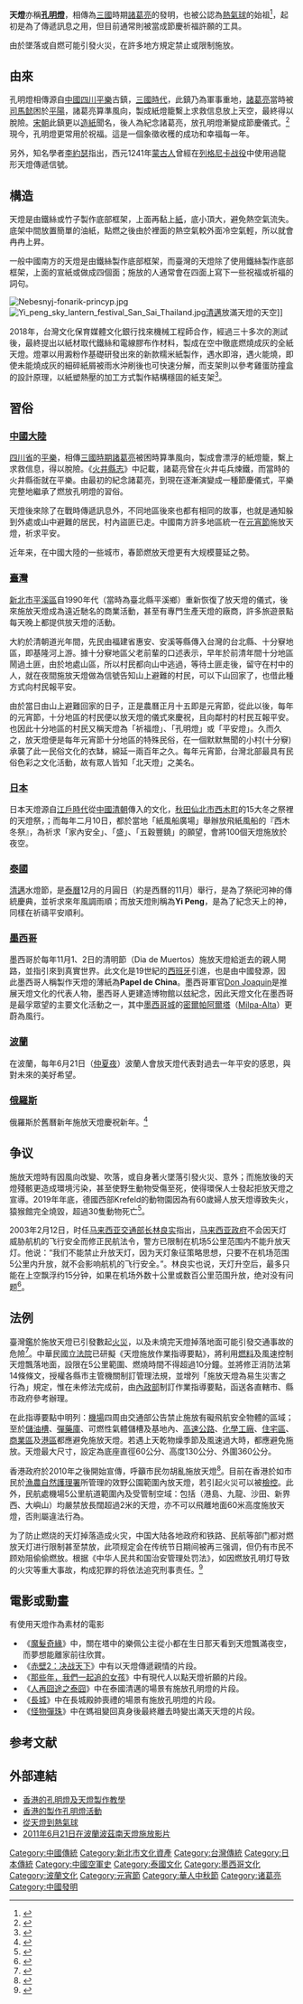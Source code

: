 {{multiple image
 | align     = right
 | direction = vertical
 | image1    = Yi Peng lanterns in Chiang Mai (11067469754).jpg
 | width1    = 270
 | caption1  =   
 | image2    = Festival Yi Peng. ChiangMai, Tailandia. (16786888573).jpg
 | width2    = 270
 | caption2  = [[泰國|泰國]][[清邁|清邁]][[水燈節|水燈節]]上施放的天燈群
}}
'''天燈'''亦稱'''[[孔明|孔明]][[燈|燈]]'''，相傳為[[三國|三國]]時期[[諸葛亮|諸葛亮]]的發明，也被公認為[[熱氣球|熱氣球]]的始祖<ref>{{Cite web|url=http://www.xinhuanet.com/science/2019-08/05/c_138287584.htm|title=热气球——人类最早的飞行工具|accessdate=2019-08-05|archive-date=2021-12-03|archive-url=https://web.archive.org/web/20211203004818/http://www.xinhuanet.com/science/2019-08/05/c_138287584.htm}}</ref>，起初是為了傳遞訊息之用，但目前通常則被當成節慶祈福許願的工具。

由於墜落或自燃可能引發火災，在許多地方規定禁止或限制施放。

== 由來 ==
孔明燈相傳源自[[中國|中國]][[四川|四川]][[平乐镇_(邛崃市)|平樂]]古鎮，[[三國時代|三國時代]]，此鎮乃為軍事重地，[[諸葛亮|諸葛亮]]當時被[[司馬懿|司馬懿]]困於[[平陽|平陽]]，諸葛亮算準風向，製成紙燈籠繫上求救信息放上天空，最終得以脫險。[[宋朝|宋朝]]此鎮更以[[造紙|造紙]]聞名，後人為紀念諸葛亮，放孔明燈漸變成節慶儀式。<ref>{{Cite web |url=http://hk.news.yahoo.com/article/100923/4/kdf6.html|title=相傳諸葛亮放燈求救|accessdate=2010-09-27|archive-date=2010-09-27|archive-url=https://web.archive.org/web/20100927191032/http://hk.news.yahoo.com/article/100923/4/kdf6.html|dead-url=no}}</ref>
現今，孔明燈更常用於祝福。這是一個象徵收穫的成功和幸福每一年。

另外，知名學者[[李約瑟|李約瑟]]指出，西元1241年[[蒙古人|蒙古人]]曾經在[[列格尼卡战役|列格尼卡战役]]中使用過龍形天燈傳遞信號。

== 構造 ==
天燈是由鐵絲或竹子製作底部框架，上面再黏上[[紙|紙]]，底小頂大，避免熱空氣流失。底架中間放置簡單的油紙，點燃之後由於裡面的熱空氣較外面冷空氣輕，所以就會冉冉上昇。

一般中國南方的天燈是由鐵絲製作底部框架，而臺灣的天燈除了使用鐵絲製作底部框架，上面的宣紙或做成四個面；施放的人通常會在四面上寫下一些祝福或祈福的詞句。

[[File:Nebesnyj-fonarik-princyp.jpg|thumb]]
[[File:Yi_peng_sky_lantern_festival_San_Sai_Thailand.jpg|thumb]][[清邁|清邁]]放滿天燈的天空]]

2018年，台灣文化保育媒體文化銀行找來機械工程師合作，經過三十多次的測試後，最終提出以紙材取代鐵絲和電線膠布作材料，製成在空中徹底燃燒成灰的全紙天燈。燈罩以用澱粉作基礎研發出來的新款糯米紙製作，遇水即溶，遇火能燒，即使未能燒成灰的細碎紙屑被雨水沖刷後也可快速分解，而支架則以參考雞蛋防撞盒的設計原理，以紙塑熱壓的加工方式製作結構穩固的紙支架<ref>{{Cite web |url=https://bkb.mpweekly.com/cu0004/20180406-70398 |title=【台灣環保設計】紙材代鐵絲 工程師聯老紙廠製燒得盡的天燈 |access-date=2018-06-09 |archive-url=https://web.archive.org/web/20180612142955/https://bkb.mpweekly.com/cu0004/20180406-70398 |archive-date=2018-06-12 |dead-url=yes }}</ref>。

== 習俗 ==
===[[中國大陸|中國大陸]]===
[[四川省|四川省]]的[[平乐镇_(邛崃市)|平樂]]，相傳[[三國時期|三國時期]][[諸葛亮|諸葛亮]]被困時算準風向，製成會漂浮的紙燈籠，繫上求救信息，得以脫險。《[[火井縣志|火井縣志]]》中記載，諸葛亮曾在火井屯兵煉鐵，而當時的火井縣衙就在平樂。由最初的紀念諸葛亮，到現在逐漸演變成一種節慶儀式，平樂完整地繼承了燃放孔明燈的習俗。 

天燈後來除了在戰時傳遞訊息外，不同地區後來也都有相同的故事，也就是通知躲到外處或山中避難的居民，村內盜匪已走。中國南方許多地區統一在[[元宵節|元宵節]]施放天燈，祈求平安。

近年来，在中國大陸的一些城市，春節燃放天燈更有大规模蔓延之勢。

===[[臺灣|臺灣]]===
{{See also|平溪天燈節}}
[[新北市|新北市]][[平溪區|平溪區]]自1990年代（當時為臺北縣平溪鄉）重新恢復了放天燈的儀式，後來施放天燈成為遠近馳名的商業活動，甚至有專門生產天燈的廠商，許多旅遊景點每天晚上都提供放天燈的活動。

大約於清朝道光年間，先民由福建省惠安、安溪等縣傳入台灣的台北縣、十分竂地區，即基隆河上游。據十分竂地區父老前輩的口述表示，早年於前清年間十分地區鬧過土匪，由於地處山區，所以村民都向山中逃過，等待土匪走後，留守在村中的人，就在夜間施放天燈做為信號告知山上避難的村民，可以下山回家了，也借此種方式向村民報平安。

由於當日由山上避難回家的日子，正是農曆正月十五即是元宵節，從此以後，每年的元宵節，十分地區的村民便以放天燈的儀式來慶祝，且向鄰村的村民互報平安。也因此十分地區的村民又稱天燈為「祈福燈」、「孔明燈」或「平安燈」。久而久之，放天燈便是每年元宵節十分地區的特殊民俗，在一個默默無聞的小村(十分竂)承襲了此一民俗文化的衣缽，綿延一兩百年之久。每年元宵節，台灣北部最具有民俗色彩之文化活動，故有眾人皆知「北天燈」之美名。

===[[日本|日本]]===
日本天燈源自[[江戶時代|江戶時代]]從[[中國|中國]][[清朝|清朝]]傳入的文化，[[秋田县|秋田]][[仙北市|仙北市]][[西木町|西木町]]的15大冬之祭裡的天燈祭，；而每年二月10日，都於當地「紙風船廣場」舉辦放飛紙風船的『西木冬祭』，為祈求「家內安全」、「盛」、「五穀豐鐃」的願望，會將100個天燈施放於夜空。
===[[泰國|泰國]]===
[[清邁|清邁]]水燈節，是[[泰曆|泰曆]]12月的月圓日（約是西曆的11月）舉行，是為了祭祀河神的傳統慶典，並祈求來年風調雨順；而放天燈則稱為'''Yi Peng'''，是為了紀念天上的神，同樣在祈禱平安順利。

===[[墨西哥|墨西哥]]===
墨西哥於每年11月1、2日的清明節（Dia de Muertos）施放天燈給逝去的親人開路，並指引來到真實世界。此文化是19世紀的[[西班牙|西班牙]]引進，也是由中國發源，因此墨西哥人稱製作天燈的薄紙為'''Papel de China'''。墨西哥軍官[[Don_Joaquin|Don Joaquin]]是推展天燈文化的代表人物，墨西哥人更建造博物館以玆紀念，因此天燈文化在墨西哥是最孚眾望的主要文化活動之一，其中[[墨西哥城|墨西哥城]]的[[密爾帕阿爾塔|密爾帕阿爾塔]]（[[Milpa-Alta|Milpa-Alta]]）更蔚為風行。

===[[波蘭|波蘭]]===
在波蘭，每年6月21日（[[仲夏夜|仲夏夜]]）波蘭人會放天燈代表對過去一年平安的感恩，與對未來的美好希望。

===[[俄羅斯|俄羅斯]]===
俄羅斯於舊曆新年施放天燈慶祝新年。<ref>{{Cite news|url=http://sputniknews.com/russia/20151013/1028465197/russia-traditions-foreigners.html|title=When in Russia: Top 10 Things That Freak Out Foreign Visitors|publisher=Sputnik|date=2015年10月13日|accessdate=2015年10月13日|archive-date=2015年10月14日|archive-url=https://web.archive.org/web/20151014154451/http://sputniknews.com/russia/20151013/1028465197/russia-traditions-foreigners.html|dead-url=no}}</ref>

== 争议 ==
施放天燈時有因風向改變、吹落，或自身著火墜落引發火災、意外；而施放後的天燈殘骸更造成環境污染，甚至使野生動物受傷至死，使得環保人士發起拒放天燈之宣導。2019年年底，德國西部Krefeld的動物園因為有60歲婦人放天燈導致失火，猿猴館完全燒毀，超過30隻動物死亡<ref>{{cite web |title=German police investigate three suspects after Krefeld Zoo fire |url=https://www.dw.com/en/german-police-investigate-three-suspects-after-krefeld-zoo-fire/a-51859899?maca=en-rss-en-science-4552-rdf |website=DW |accessdate=2020-01-03 |archive-date=2020-03-13 |archive-url=https://web.archive.org/web/20200313160700/https://www.dw.com/en/german-police-investigate-three-suspects-after-krefeld-zoo-fire/a-51859899?maca=en-rss-en-science-4552-rdf |dead-url=no }}</ref>。

2003年2月12日，时任[[马来西亚交通部长|马来西亚交通部长]][[林良实|林良实]]指出，[[马来西亚政府|马来西亚政府]]不会因天灯威胁航机的飞行安全而修正民航法令，警方已限制在机场5公里范围内不能升放天灯。他说：“我们不能禁止升放天灯，因为天灯象征策略思想，只要不在机场范围5公里内升放，就不会影响航机的飞行安全。”。林良实也说，天灯升空后，最多只能在上空飘浮约15分钟，如果在机场外数十公里或数百公里范围升放，绝对没有问题<ref>{{Cite web|title=马来西亚限制升放孔明灯　不修正民航法令|url=http://i.carnoc.com/detail/23519|access-date=|date=2003年2月13日|work=民航资源网|archive-date=2021年12月18日|archive-url=https://web.archive.org/web/20211218033301/http://i.carnoc.com/detail/23519}}</ref>。

== 法例 ==
臺灣鑑於施放天燈已引發數起[[火災|火災]]，以及未燒完天燈掉落地面可能引發交通事故的危險<ref>{{Cite web |url=http://www.ptc.moj.gov.tw/ct.asp?xItem=46634&ctNode=7933&mp=022 |title=天燈祈福失敗反釀災害，人神共嘆!!且有觸犯公共危險之嫌（民國95年 03.03） |access-date=2010-11-11 |archive-url=https://web.archive.org/web/20160305005448/http://www.ptc.moj.gov.tw/ct.asp?xItem=46634&ctNode=7933&mp=022 |archive-date=2016-03-05 |dead-url=yes }}</ref>。中華民國[[立法院|立法院]]已研擬《天燈施放作業指導要點》，將利用[[燃料|燃料]]及風速控制天燈飄落地面，設限在5公里範圍、燃燒時間不得超過10分鐘。並將修正消防法第14條條文，授權各縣市主管機關制訂管理法規，並增列「施放天燈為易生災害之行為」規定，惟在未修法完成前，由[[中華民國內政部|內政部]]制訂作業指導要點，函送各直轄市、縣市政府參考辦理。

在此指導要點中明列：[[機場|機場]]四周由交通部公告禁止施放有礙飛航安全物體的區域；至於[[儲油槽|儲油槽]]、[[彈藥庫|彈藥庫]]、可燃性氣體儲槽及基地內、[[高速公路|高速公路]]、[[化學工廠|化學工廠]]、[[住宅區|住宅區]]、[[商業區|商業區]]及[[港口|港區]]都應避免施放天燈。若遇上天乾物燥季節及風速過大時，都應避免施放。天燈最大尺寸，設定為底座直徑60公分、高度130公分、外圍360公分。

香港政府於2010年之後開始宣傳，呼籲市民勿胡亂施放天燈<ref>{{Cite web |url=http://www.youtube.com/watch?v=yPDOVFw86t8 |title=政府宣傳片：(2011) Katie Hui 許詠媚@勿放孔明燈電視廣告 |accessdate=2011-09-13 |archive-date=2015-12-20 |archive-url=https://web.archive.org/web/20151220000743/https://www.youtube.com/watch?v=yPDOVFw86t8 |dead-url=no }}</ref>。目前在香港於如市民於[[漁農自然護理署|漁農自然護理署]]所管理的效野公園範圍內放天燈，若引起火災可以被[[檢控|檢控]]。此外，民航處機場5公里航道範圍內及受管制空域：包括（港島、九龍、沙田、新界西、大嶼山）均嚴禁放長闊超過2米的天燈，亦不可以飛離地面60米高度施放天燈，否則屬違法行為。

为了防止燃烧的天灯掉落造成火灾，中国大陆各地政府和铁路、民航等部门都对燃放天灯进行限制甚至禁放，此项规定会在传统节日期间被再三强调，但仍有市民不顾劝阻偷偷燃放。根据《中华人民共和国治安管理处罚法》，如因燃放孔明灯导致的火灾等重大事故，构成犯罪的将依法追究刑事责任。<ref>{{cite web|author=青岛早报|title=燃放孔明灯 小心惹祸患|url=http://www.qingdaonews.com/content/2013-02/24/content_9618290.htm|publisher=青岛新闻网|accessdate=2013-06-15|archive-date=2013-02-27|archive-url=https://web.archive.org/web/20130227025410/http://www.qingdaonews.com/content/2013-02/24/content_9618290.htm|dead-url=no}}</ref>

== 電影或動畫 ==
有使用天燈作為素材的電影
*《[[魔髮奇緣|魔髮奇緣]]》中，關在塔中的樂佩公主從小都在生日那天看到天燈飄滿夜空，而夢想能離家前往欣賞。
*《[[赤壁_(电影)|赤壁2：决战天下]]》中有以天燈傳遞親情的片段。
*《[[那些年，我們一起追的女孩|那些年，我們一起追的女孩]]》中有現代人以點天燈祈願的片段。
*《[[人再囧途之泰囧|人再囧途之泰囧]]》中在泰國清邁的場景有施放孔明燈的片段。
*《[[长城_(电影)|長城]]》中在長城殿帥喪禮的場景有施放孔明燈的片段。
*《[[怪物彈珠|怪物彈珠]]》中在媽祖變回真身後最終離去時變出滿天天燈的片段。

== 参考文献 ==
{{Wikisource|天燈施放作業指導要點}}
{{Commonscat|Sky lanterns}}
{{Reflist}}

==外部連結==
* [http://www.jingkoo.com 香港的孔明燈及天燈製作教學]{{Wayback|url=http://www.jingkoo.com/ |date=20200924112304 }}
* [http://www.astro.hk/199.html 香港的製作孔明燈活動]{{Wayback|url=http://www.astro.hk/199.html |date=20130718110325 }}
* [https://web.archive.org/web/20050408230247/http://www.scimonth.com.tw/article.php?arid=326 從天燈到熱氣球]
* [http://www.youtube.com/watch?v=zsqmExj9CBw 2011年6月21日在波蘭波茲南天燈施放影片]{{Wayback|url=http://www.youtube.com/watch?v=zsqmExj9CBw |date=20110712102823 }}

[[Category:中國傳統|Category:中國傳統]]
[[Category:新北市文化資產|Category:新北市文化資產]]
[[Category:台灣傳統|Category:台灣傳統]]
[[Category:日本傳統|Category:日本傳統]]
[[Category:中國空軍史|Category:中國空軍史]]
[[Category:泰國文化|Category:泰國文化]]
[[Category:墨西哥文化|Category:墨西哥文化]]
[[Category:波蘭文化|Category:波蘭文化]]
[[Category:元宵節|Category:元宵節]]
[[Category:華人中秋節|Category:華人中秋節]]
[[Category:诸葛亮|Category:诸葛亮]]
[[Category:中國發明|Category:中國發明]]